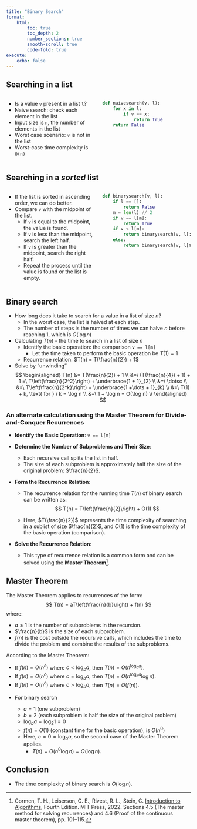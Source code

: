 ```yaml
---
title: "Binary Search"
format: 
    html: 
        toc: true
        toc_depth: 2
        number_sections: true
        smooth-scroll: true
        code-fold: true
execute:
    echo: false
---
```


## Searching in a list

::: columns
::: {.column width="50%"}

- Is a value `v` present in a list `l`?
- Naive search: check each element in the list
- Input size is `n`, the number of elements in the list
- Worst case scenario: `v` is not in the list
- Worst-case time complexity is `O(n)`

:::

::: {.column width="50%"}

``` python
def naivesearch(v, l):
    for x in l:
        if v == x:
            return True
    return False
```

:::
:::

## Searching in a *sorted* list

::: columns
::: {.column width="50%"}

- If the list is sorted in ascending order, we can do better.
- Compare `v` with the midpoint of the list.
  - If `v` is equal to the midpoint, the value is found.
  - If `v` is less than the midpoint, search the left half.
  - If `v` is greater than the midpoint, search the right half.
  - Repeat the process until the value is found or the list is empty.

:::

::: {.column width="50%"}

``` python
def binarysearch(v, l):
    if l == []:
        return False
    m = len(l) // 2
    if v == l[m]:
        return True
    if v < l[m]:
        return binarysearch(v, l[:m])
    else:
        return binarysearch(v, l[m+1:])
```

:::
:::

## Binary search

- How long does it take to search for a value in a list of size $n$?
  - In the worst case, the list is halved at each step.
  - The number of steps is the number of times we can halve $n$ before reaching $1$, which is $O(\log n)$

- Calculating $T(n)$ - the time to search in a list of size $n$
  - Identify the basic operation: the comparison `v == l[m]`
    - Let the time taken to perform the basic operation be $T(1)=1$
  - Recurrence relation: $T(n) = T(\frac{n}{2}) + 1$

- Solve by "unwinding"
$$
 \begin{aligned}
    T(n) &= T(\frac{n}{2}) + 1 \\
    &=\ (T(\frac{n}{4}) + 1) + 1 =\ T\left(\frac{n}{2^2}\right) + \underbrace{1 + 1}_{2} \\
    &=\ \dotsc \\
    &=\ T\left(\frac{n}{2^k}\right) + \underbrace{1 +\dots + 1}_{k} \\
    &=\ T(1) + k, \text{ for } \ k = \log n \\
    &=\ 1 + \log n = O(\log n) \\
    \end{aligned}
$$

### An alternate calculation using the Master Theorem for Divide-and-Conquer Recurrences

- **Identify the Basic Operation**: `v == l[m]`

- **Determine the Number of Subproblems and Their Size**:
   - Each recursive call splits the list in half.
   - The size of each subproblem is approximately half the size of the original problem: $\frac{n}{2}$.

- **Form the Recurrence Relation**:
  - The recurrence relation for the running time $T(n)$ of binary search can be written as:
    $$
    T(n) = T\left(\frac{n}{2}\right) + O(1)
    $$
  
  - Here, $T(\frac{n}{2})$ represents the time complexity of searching in a sublist of size $\frac{n}{2}$, and $O(1)$ is the time complexity of the basic operation (comparison).

- **Solve the Recurrence Relation**:
   - This type of recurrence relation is a common form and can be solved using the **Master Theorem**[^1].

::: {#master-theorem .callout-tip}
## Master Theorem

The Master Theorem applies to recurrences of the form:
$$
T(n) = aT\left(\frac{n}{b}\right) + f(n)
$$
where:

  - $a \geq 1$ is the number of subproblems in the recursion.
  - $\frac{n}{b}$ is the size of each subproblem.
  - $f(n)$ is the cost outside the recursive calls, which includes the time to divide the problem and combine the results of the subproblems.

According to the Master Theorem:

  - If $f(n) = O(n^c)$ where $c < \log_b{a}$, then $T(n) = O(n^{\log_b{a}})$.
  - If $f(n) = O(n^c)$ where $c = \log_b{a}$, then $T(n) = O(n^{\log_b{a}} \log{n})$.
  - If $f(n) = O(n^c)$ where $c > \log_b{a}$, then $T(n) = O(f(n))$.

:::

- For binary search

  - $a=1$ (one subproblem)
  - $b=2$ (each subproblem is half the size of the original problem)
  - $\log_b{a} = \log_2{1} = 0$
  - $f(n) = O(1)$ (constant time for the basic operation), is $O(n^0)$
  - Here, $c = 0 = \log_b{a}$, so the second case of the Master Theorem applies.
    - $T(n) = O(n^0 \log{n}) = O(\log{n})$.

## Conclusion

- The time complexity of binary search is $O(\log n)$.

[^1]: Cormen, T. H., Leiserson, C. E., Rivest, R. L., Stein, C. [Introduction to Algorithms](http://lccn.loc.gov/2021037260), Fourth Edition. MIT Press, 2022. Sections 4.5 (The master method for solving recurrences) and 4.6 (Proof of the continuous master theorem), pp. 101–115.
